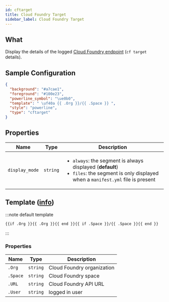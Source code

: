 ```yaml
---
id: cftarget
title: Cloud Foundry Target
sidebar_label: Cloud Foundry Target
---
```


## What

Display the details of the logged [Cloud Foundry endpoint][cf-target] (`cf target` details).

## Sample Configuration

```json
{
  "background": "#a7cae1",
  "foreground": "#100e23",
  "powerline_symbol": "\ue0b0",
  "template": " \uf40a {{ .Org }}/{{ .Space }} ",
  "style": "powerline",
  "type": "cftarget"
}
```

## Properties

| Name           | Type     | Description                                                                                                                                                     |
| -------------- | -------- | --------------------------------------------------------------------------------------------------------------------------------------------------------------- |
| `display_mode` | `string` | <ul><li>`always`: the segment is always displayed (**default**)</li><li>`files`: the segment is only displayed when a `manifest.yml` file is present </li></ul> |

## Template ([info][templates])

:::note default template

```template
{{if .Org }}{{ .Org }}{{ end }}{{ if .Space }}/{{ .Space }}{{ end }}
```

:::

### Properties

| Name     | Type     | Description                |
| -------- | -------- | -------------------------- |
| `.Org`   | `string` | Cloud Foundry organization |
| `.Space` | `string` | Cloud Foundry space        |
| `.URL`   | `string` | Cloud Foundry API URL      |
| `.User`  | `string` | logged in user             |

[templates]: /docs/configuration/templates
[cf-target]: https://cli.cloudfoundry.org/en-US/v8/target.html
